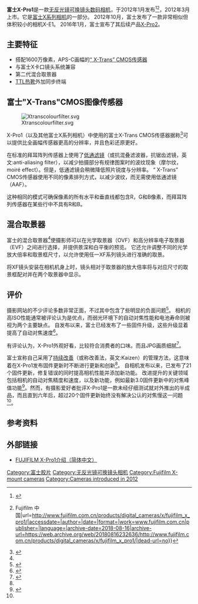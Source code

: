 {{Infobox camera
 | camera_name      = 富士X-Pro1
 | image            = Fujifilm X-Pro1-IMG 6095-black.jpg
 | image_size       = 270px
 | image_alt        = 相机正面图
 | caption          = 富士X-Pro1
 | maker            = [[富士胶片|富士胶片]]
 | type             = [[无反光镜可换镜头相机|无反光镜可换镜头相机]]
 | sensor_type      = "X-Trans"CMOS传感器
 | sensor_size      = 23.6mm × 15.6mm (APS-C)
 | recording_medium = SD, SDHC, SDXC
 | res              = 1630万像素
 | lens_mount       = [[富士X卡口|富士X卡口]]
 | lens             = 
 | focus            = [[自动对焦#反差对焦|反差对焦]] 
 | exposure         = TTL 256区测光
 | flash            = 
 | frame_rate       = 
 | shutter          = 
 | shutter_speeds   = 
 | f-numbers        = 
 | shutterRange     = 
 | metering         = 
 | emode            = 
 | mmode            = 
 | farea            = 
 | fmode            = 
 | cont             = 
 | viewfinder       = 混合(OVF+EVF)<ref name="hybrid">{{cite web |url=http://www.fujifilm.eu/uk/products/digital-cameras/pro-enthusiast/model/fujifilm-x-pro1/features/Page02/ |accessdate=March 15, 2012 |url-status=dead |title=X-Pro1 Pro /Enthusiast Camera Features (page 2) |website=Fujifilm United Kingdom |archiveurl=https://web.archive.org/web/20120409035822/http://www.fujifilm.eu/uk/products/digital-cameras/pro-enthusiast/model/fujifilm-x-pro1/features/Page02/ |archivedate=2012-04-09 |dead-url=no }}</ref> 
 | speedRange       = 
 | flbkt            = 
 | fcbkt            = 
 | WB               = 
 | wbbkt            = 
 | brightness       = 
 | imsize           = 
 | throwdis         = 
 | prores           = 
 | rearLCD          = 
 | storage          = 
 | battery          = 
 | dimensions       = 139.5 (W) × 81.8 (H) × 42.5 (D) mm
 | weight           = {{convert|450|g|lb|abbr=on}} (计入电池与存储卡)
 | interface_AVout  = 
 | interface_Data   = 
 | body_comp-feats  = 
 | made_in          = {{JPN}}
 | footnotes        =
}}

'''富士X-Pro1'''是一款[[無反光鏡可換鏡頭相機|无反光镜可换镜头数码相机]]，于2012年1月发布<ref name=annoucement>{{cite web |url=http://www.fujifilm.eu/uk/news/article/news/interchangeable-lens-system-camera-from-fujifilm-x-pro1/ |title=Interchangeable lens system camera from FUJIFILM: X-Pro1 | Fujifilm United Kingdom |website=Fujifilm.eu |date= |accessdate=2016-03-01 |archive-date=2015-04-17 |archive-url=https://web.archive.org/web/20150417212258/http://www.fujifilm.eu/uk/news/article/news/interchangeable-lens-system-camera-from-fujifilm-x-pro1/ |dead-url=no }}</ref><ref>{{Cite web|title=FUJIFILM X-Pro1：产品概述 {{!}} Fujifilm 中国|url=http://www.fujifilm.com.cn/products/digital_cameras/x/fujifilm_x_pro1/|accessdate=|author=|date=|format=|work=www.fujifilm.com.cn|publisher=|language=|archive-date=2018-08-16|archive-url=https://web.archive.org/web/20180816232636/http://www.fujifilm.com.cn/products/digital_cameras/x/fujifilm_x_pro1/|dead-url=no}}</ref>，2012年3月上市。它是[[富士X系列|富士X系列相机]]的一部分。 2012年10月，富士发布了一款非常相似但体积较小的相机X-E1。 2016年1月，富士宣布了其后续产品[[富士X-Pro2|X-Pro2]]。

== 主要特征 ==
* 搭配1600万像素，APS-C画幅的[[X-Trans|“ X-Trans” CMOS传感器]]
*与富士X卡口镜头系统兼容
*第二代混合取景器
*[[镜后测光|TTL]][[热靴|热靴]]外加同步终端

== 富士"X-Trans"CMOS图像传感器 ==
[[File:Xtranscolourfilter.svg|thumb]]

X-Pro1（以及其他富士X系列相机）中使用的富士X-Trans CMOS传感器据称<ref name="x-trans">{{cite web|title=X-Pro1 Pro /Enthusiast Camera Features (page 1)|url=http://www.fujifilm.eu/uk/products/digital-cameras/pro-enthusiast/model/fujifilm-x-pro1/features/Page01/|accessdate=March 15, 2012|author=|date=|format=|publisher=|language=|archiveurl=https://web.archive.org/web/20120409035818/http://www.fujifilm.eu/uk/products/digital-cameras/pro-enthusiast/model/fujifilm-x-pro1/features/Page01/|archivedate=2012-04-09|dead-url=yes|website=Fujifilm United Kingdom}}</ref>可以提供比全画幅传感器更高的分辨率，并且色彩还原更好。

在标准的拜耳阵列传感器上使用了[[低通滤镜|低通滤镜]]（或抗混叠滤波器，抗锯齿滤镜，英文:anti-aliasing filter），以减少拍摄部分有规律图案时的波纹现象（摩尔纹，moiré effect）。但是，低通滤镜会稍微降低照片锐度与分辨率。 “ X-Trans” CMOS传感器使用不同的像素排列方式，以减少波纹，而无需使用低通滤镜（AAF）。

这种相同的模式可确保像素的所有水平和垂直线都包含R，G和B像素，而拜耳阵列传感器在某些行中不具有R和B。

==混合取景器==
富士的混合取景器<ref name="hybrid" />使摄影师可以在光学取景器（OVF）和高分辨率电子取景器（EVF）之间进行选择，并提供景深和白平衡的预览。 它还允许调整不同的光学放大倍率和取景框尺寸，以允许使用任一XF系列镜头进行准确的取景。

将XF镜头安装在相机机身上时，镜头相对于取景器的放大倍率将与对应尺寸的取景框配对并在两个取景器中显示。

==评价==
摄影网站的不少评论多数非常正面，不过其中包含了些明显的负面问题<ref>{{cite web |author=Andy Westlake |url=http://www.dpreview.com/reviews/fujifilm-x-pro1/26 |title=Fujifilm X-Pro1 in-depth review: Digital Photography Review |website=Dpreview.com |date= |accessdate=2016-03-01 |archive-date=2020-10-01 |archive-url=https://web.archive.org/web/20201001200602/https://www.dpreview.com/reviews/fujifilm-x-pro1/26 |dead-url=no }}</ref>。 相机的高ISO性能通常被评论认为是优点，而弱光环境下的自动对焦性能和电池寿命则被视为两个主要缺点。 自发布以来，富士已经发布了一些固件升级，这些升级显着提高了自动对焦速度<ref name="fujifilm1">{{cite web |url=http://www.fujifilm.com/support/digital_cameras/software/firmware/x/xpro1/index.html |title=Firmware for X-Pro1 | Fujifilm Global |website=Fujifilm.com |date= |accessdate=2016-03-01 |archive-date=2019-10-16 |archive-url=https://web.archive.org/web/20191016065958/https://www.fujifilm.com/support/digital_cameras/software/firmware/x/xpro1/index.html |dead-url=no }}</ref>。

有评论认为，X-Pro1外观好看，比较符合消费者的口味。而且JPG画质细腻<ref name=":0">{{Cite web |url=https://forum.xitek.com/forum.php?mod=viewthread&tid=1705732 |title=底价买XPRO1玩，要慎重。几点感触。 |accessdate=2020-12-14 |archive-date=2018-08-25 |archive-url=https://web.archive.org/web/20180825191740/http://forum.xitek.com/forum.php?mod=viewthread&tid=1705732 |dead-url=no }}</ref>。

富士宣称自己采用了[[持续改善|持续改善]]（或称改善法，英文:Kaizen）的管理方法，这意味着在X-Pro1发布固件更新时不断进行更新和创新<ref name="fujifilm1" />。 自相机发布以来，已发布了21个固件更新，修复错误的同时提高相机性能并添加新功能。 改进提升的关键领域包括相机的自动对焦精度和速度，以及新功能，例如最新3.0固件更新中的对焦峰值功能<ref>{{cite web |last=Barribeau |first=Tim |url=http://www.imaging-resource.com/news/2013/07/23/fujifilm-x-e1-and-x-pro1-firmware-focus-peaking-adds-lens-roadmap |title=Fujifilm now offering new X-E1 and X-Pro1 firmware with focus peaking; adds lens to roadmap |website=Imaging-resource.com |date=2013-07-23 |accessdate=2016-03-01 |archive-date=2020-10-21 |archive-url=https://web.archive.org/web/20201021160415/https://www.imaging-resource.com/news/2013/07/23/fujifilm-x-e1-and-x-pro1-firmware-focus-peaking-adds-lens-roadmap |dead-url=no }}</ref>。然而，有摄影爱好者批评X-Pro1是一款未经仔细测试就对外推出的半成品，而且直到六年后，超过20个固件更新始终没有解决公认的对焦慢这一问题<ref name=":0" />。

==参考资料==
{{Reflist}}

== 外部链接 ==
* [http://www.fujifilm.com.cn/products/digital_cameras/x/fujifilm_x_pro1/ FUJIFILM X-Pro1介绍（简体中文）] {{Wayback|url=http://www.fujifilm.com.cn/products/digital_cameras/x/fujifilm_x_pro1/ |date=20180816232636 }}

{{富士胶片}}
{{DSLR cameras with movie mode}}

[[Category:富士胶片|Category:富士胶片]]
[[Category:无反光镜可换镜头相机|Category:无反光镜可换镜头相机]]
[[Category:Fujifilm_X-mount_cameras|Category:Fujifilm X-mount cameras]]
[[Category:Cameras_introduced_in_2012|Category:Cameras introduced in 2012]]
